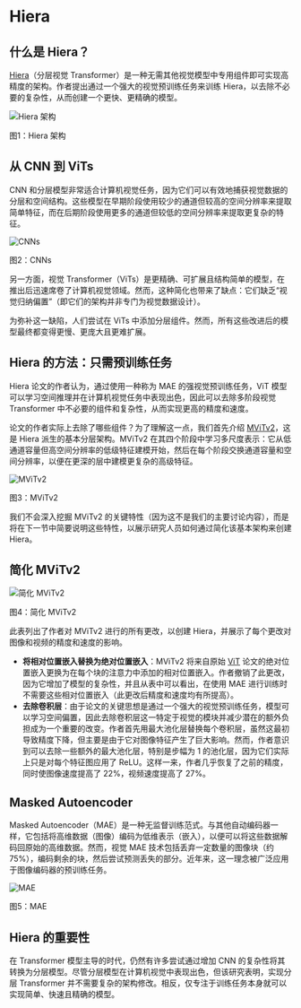 # Hiera

## 什么是 Hiera？

[Hiera](https://arxiv.org/abs/2306.00989)（分层视觉 Transformer）是一种无需其他视觉模型中专用组件即可实现高精度的架构。作者提出通过一个强大的视觉预训练任务来训练 Hiera，以去除不必要的复杂性，从而创建一个更快、更精确的模型。

<div class="flex justify-center">
    <img src="https://huggingface.co/datasets/hf-vision/course-assets/resolve/main/hiera_images/hiera_architecture.png" alt="Hiera 架构">
<p>图1：Hiera 架构</p>
</div>

## 从 CNN 到 ViTs

CNN 和分层模型非常适合计算机视觉任务，因为它们可以有效地捕获视觉数据的分层和空间结构。这些模型在早期阶段使用较少的通道但较高的空间分辨率来提取简单特征，而在后期阶段使用更多的通道但较低的空间分辨率来提取更复杂的特征。

<div class="flex justify-center">
    <img src="https://huggingface.co/datasets/hf-vision/course-assets/resolve/main/hiera_images/CNN_architecture.webp" alt="CNNs">
<p>图2：CNNs</p>
</div>

另一方面，视觉 Transformer（ViTs）是更精确、可扩展且结构简单的模型，在推出后迅速席卷了计算机视觉领域。然而，这种简化也带来了缺点：它们缺乏“视觉归纳偏置”（即它们的架构并非专门为视觉数据设计）。

为弥补这一缺陷，人们尝试在 ViTs 中添加分层组件。然而，所有这些改进后的模型最终都变得更慢、更庞大且更难扩展。

## Hiera 的方法：只需预训练任务

Hiera 论文的作者认为，通过使用一种称为 MAE 的强视觉预训练任务，ViT 模型可以学习空间推理并在计算机视觉任务中表现出色，因此可以去除多阶段视觉 Transformer 中不必要的组件和复杂性，从而实现更高的精度和速度。

论文的作者实际上去除了哪些组件？为了理解这一点，我们首先介绍 [MViTv2](https://arxiv.org/abs/2112.01526)，这是 Hiera 派生的基本分层架构。MViTv2 在其四个阶段中学习多尺度表示：它从低通道容量但高空间分辨率的低级特征建模开始，然后在每个阶段交换通道容量和空间分辨率，以便在更深的层中建模更复杂的高级特征。

<div class="flex justify-center">
    <img src="https://huggingface.co/datasets/hf-vision/course-assets/resolve/main/hiera_images/mvitv2.png" alt="MViTv2">
<p>图3：MViTv2</p>
</div>

我们不会深入挖掘 MViTv2 的关键特性（因为这不是我们的主要讨论内容），而是将在下一节中简要说明这些特性，以展示研究人员如何通过简化该基本架构来创建 Hiera。

## 简化 MViTv2

<div class="flex justify-center">
    <img src="https://huggingface.co/datasets/hf-vision/course-assets/resolve/main/hiera_images/hiera_changes.png" alt="简化 MViTv2">
<p>图4：简化 MViTv2</p>
</div>

此表列出了作者对 MViTv2 进行的所有更改，以创建 Hiera，并展示了每个更改对图像和视频的精度和速度的影响。

- **将相对位置嵌入替换为绝对位置嵌入**：MViTv2 将来自原始 [ViT](https://arxiv.org/abs/2010.11929) 论文的绝对位置嵌入更换为在每个块的注意力中添加的相对位置嵌入。作者撤销了此更改，因为它增加了模型的复杂性，并且从表中可以看出，在使用 MAE 进行训练时不需要这些相对位置嵌入（此更改后精度和速度均有所提高）。
- **去除卷积层**：由于论文的关键思想是通过一个强大的视觉预训练任务，模型可以学习空间偏置，因此去除卷积层这一特定于视觉的模块并减少潜在的额外负担成为一个重要的改变。作者首先用最大池化层替换每个卷积层，虽然这最初导致精度下降，但主要是由于它对图像特征产生了巨大影响。然而，作者意识到可以去除一些额外的最大池化层，特别是步幅为 1 的池化层，因为它们实际上只是对每个特征图应用了 ReLU。这样一来，作者几乎恢复了之前的精度，同时使图像速度提高了 22%，视频速度提高了 27%。

## Masked Autoencoder

Masked Autoencoder（MAE）是一种无监督训练范式。与其他自动编码器一样，它包括将高维数据（图像）编码为低维表示（嵌入），以便可以将这些数据解码回原始的高维数据。然而，视觉 MAE 技术包括丢弃一定数量的图像块（约 75%），编码剩余的块，然后尝试预测丢失的部分。近年来，这一理念被广泛应用于图像编码器的预训练任务。

<div class="flex justify-center">
    <img src="https://huggingface.co/datasets/hf-vision/course-assets/resolve/main/hiera_images/mae.png" alt="MAE">
<p>图5：MAE</p>
</div>

## Hiera 的重要性

在 Transformer 模型主导的时代，仍然有许多尝试通过增加 CNN 的复杂性将其转换为分层模型。尽管分层模型在计算机视觉中表现出色，但该研究表明，实现分层 Transformer 并不需要复杂的架构修改。相反，仅专注于训练任务本身就可以实现简单、快速且精确的模型。
